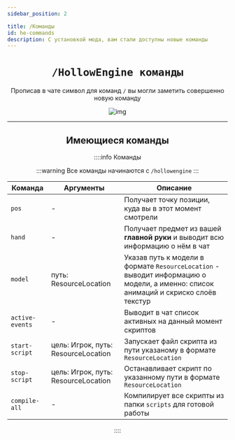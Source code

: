 ```yaml
---
sidebar_position: 2

title: /Команды
id: he-commands
description: С установкой мода, вам стали доступны новые команды
---
```


<div align="center">

# `/HollowEngine команды`

Прописав в чате символ для команд `/` вы могли заметить совершенно новую команду

![img](@site/static/img/doc/cheater.png "Читерюга")

---

## Имеющиеся команды

::::info Команды

:::warning Все команды начинаются с
`/hollowengine`
:::

| Команда | Аргументы                           | Описание |
|---------|-------------------------------------|----------|
| `pos`   | -                                   | Получает точку позиции, куда вы в этот момент смотрели |
| `hand` | -                                   | Получает предмет из вашей **главной руки** и выводит всю информацию о нём в чат |
| `model` | путь: ResourceLocation              | Указав путь к модели в формате `ResourceLocation` - выводит информацию о модели, а именно: список анимаций и скриско слоёв текстур |
| `active-events` | -                                   | Выводит в чат список активных на данный момент скриптов |
| `start-script` | цель: Игрок, путь: ResourceLocation | Запускает файл скрипта из пути указаному в формате `ResourceLocation` |
| `stop-script` | цель: Игрок, путь: ResourceLocation | Останавливает скрипт по указанному пути в формате `ResourceLocation` |
| `compile-all` | -                                   | Компилирует все скрипты из папки `scripts` для готовой работы |

::::

</div>